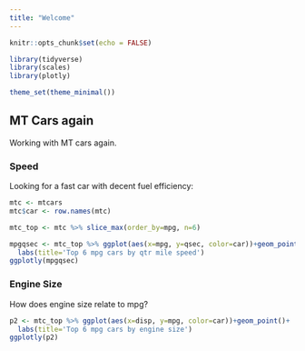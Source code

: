 ```yaml
---
title: "Welcome"
---
```


```r
knitr::opts_chunk$set(echo = FALSE)

library(tidyverse)
library(scales)
library(plotly)

theme_set(theme_minimal())
```

## MT Cars again {.tabset}

Working with MT cars again.

### Speed

Looking for a fast car with decent fuel efficiency:

```r
mtc <- mtcars
mtc$car <- row.names(mtc)

mtc_top <- mtc %>% slice_max(order_by=mpg, n=6)

mpgqsec <- mtc_top %>% ggplot(aes(x=mpg, y=qsec, color=car))+geom_point()+
  labs(title='Top 6 mpg cars by qtr mile speed')
ggplotly(mpgqsec)
```


### Engine Size

How does engine size relate to mpg?

```r
p2 <- mtc_top %>% ggplot(aes(x=disp, y=mpg, color=car))+geom_point()+
  labs(title='Top 6 mpg cars by engine size')
ggplotly(p2)
```

